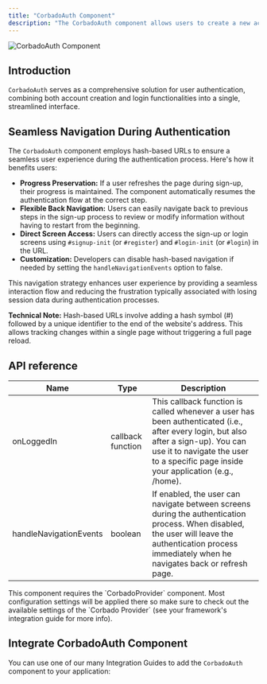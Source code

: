 ```yaml
---
title: "CorbadoAuth Component"
description: "The CorbadoAuth component allows users to create a new account or login."
---
```



![CorbadoAuth Component](/images/frontend-integration/ui-components/corbado-auth/corbadoauth-component-dark.webp)

## Introduction

`CorbadoAuth` serves as a comprehensive solution for user authentication, combining both account creation and login functionalities into a single, streamlined interface.

## Seamless Navigation During Authentication

The `CorbadoAuth` component employs hash-based URLs to ensure a seamless user experience during the authentication process. Here's how it benefits users:

-   **Progress Preservation:** If a user refreshes the page during sign-up, their progress is maintained. The component automatically resumes the authentication flow at the correct step.
-   **Flexible Back Navigation:** Users can easily navigate back to previous steps in the sign-up process to review or modify information without having to restart from the beginning.
-   **Direct Screen Access:** Users can directly access the sign-up or login screens using `#signup-init` (or `#register`) and `#login-init` (or `#login`) in the URL.
-   **Customization:** Developers can disable hash-based navigation if needed by setting the `handleNavigationEvents` option to false.

This navigation strategy enhances user experience by providing a seamless interaction flow and reducing the frustration typically associated with losing session data during authentication processes.

**Technical Note:** Hash-based URLs involve adding a hash symbol (#) followed by a unique identifier to the end of the website's address. This allows tracking changes within a single page without triggering a full page reload.

## API reference

| Name                   | Type              | Description                                                                                                                                                                                                               |
| ---------------------- | ----------------- | ------------------------------------------------------------------------------------------------------------------------------------------------------------------------------------------------------------------------- |
| onLoggedIn             | callback function | This callback function is called whenever a user has been authenticated (i.e., after every login, but also after a sign-up). You can use it to navigate the user to a specific page inside your application (e.g., /home). |
| handleNavigationEvents | boolean           | If enabled, the user can navigate between screens during the authentication process. When disabled, the user will leave the authentication process immediately when he navigates back or refresh page.                    |

<Note>
    This component requires the `CorbadoProvider` component. Most configuration settings
    will be applied there so make sure to check out the available settings of the
    `Corbado Provider` (see your framework's integration guide for more info).
</Note>

<StylingTranslationCards />

## Integrate CorbadoAuth Component

You can use one of our many Integration Guides to add the `CorbadoAuth` component to your application:

<Fullstack />

<Frontend />
